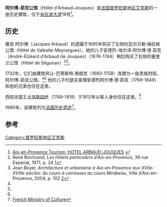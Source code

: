 {{Infobox building
| name = 阿尔博-茹克公馆
| native_name=Hôtel d'Arbaud-Jouques
| image = Hôtel d'Arbaud-Jouques 19 cours Mirabeau Aix-en-Provence.JPG
| address             = 米拉波大道19号
| location_town       = [[普罗旺斯地区艾克斯|普罗旺斯地区艾克斯]]
| location_country    = [[法国|法国]]
| completion_date =1732
| architect = 让-巴蒂斯特·弗朗克
}}
'''阿尔博-茹克公馆'''（Hôtel d'Arbaud-Jouques）是[[法国|法国]][[普罗旺斯地区艾克斯|普罗旺斯地区艾克斯]]的一座历史建筑，位于[[米拉波大道|米拉波大道]]19号<ref name="tourism">[http://www.aixenprovencetourism.com/aix-hp-mirabeau.htm Aix-en-Provence Tourism: HOTEL ARBAUD-JOUQUES] {{webarchive|url=https://web.archive.org/web/20131215130346/http://www.aixenprovencetourism.com/aix-hp-mirabeau.htm |date=2013-12-15 }}</ref>。

==历史==
雅克·阿尔博（Jacques Arbaud）的遗孀于1695年购买了左侧的瓦尔贝勒·梅拉格公馆（Hôtel de Valbelle-Meyrargues），她的儿子安德烈-埃尔泽·阿尔博·德·茹克（André-Elzéard d'Arbaud de Jouques）（1676-1744）稍后购买了右侧的塞奎兰公馆（Hôtel de Séguiran）<ref name="borricand">René Borricand, ''Les Hôtels particuliers d'Aix-en-Provence'', 39 rue Espariat, 1971, p. 24 [https://books.google.com/books?id=_NYfAAAAMAAJ&q=%22H%C3%B4tel+d%27Arbaud-Jouques%22&dq=%22H%C3%B4tel+d%27Arbaud-Jouques%22&hl=en&sa=X&ei=XK-sUoGqBKSS7Abw-IDgDg&ved=0CG4Q6AEwBw]</ref><ref name="ville">Jean Boyer, ''Architecture et urbanisme à Aix-en-Provence aux XVIIe-XVIIIe siècles: du cours à carrosses au cours Mirabeau'', Ville d'Aix-en-Provence, 2004, p. 102 [https://books.google.com/books?id=GG5IAQAAIAAJ&q=%22H%C3%B4tel+d%27Arbaud-Jouques%22&dq=%22H%C3%B4tel+d%27Arbaud-Jouques%22&hl=en&sa=X&ei=bsusUptg57LsBvHqgdAP&ved=0CE8Q6AEwAzgK]</ref>。

1732年，它们由建筑师让-巴蒂斯特·弗朗克（1683-1758）改建为一座贵族府邸，阿尔博-茹克公馆。<ref name="tourism"/><ref name="ville"/> 他的儿子约瑟夫查理安德烈阿尔博·德·茹克（1769-1849）和他的兄弟也住在这里。

西班牙国王[[卡洛斯四世|卡洛斯四世]]（1748–1819）于1812年以客人身份住在这里。<ref name="tourism"/>

1990年，该建筑列为[[法国历史遗迹|法国历史遗迹]]<ref>[http://www.culture.gouv.fr/public/mistral/memoire_fr?ACTION=RETROUVER_TITLE&FIELD_98=AUTP&VALUE_98=charg%E9%20d&GRP=38&SPEC=3&SYN=1&IMLY=&MAX1=1&MAX2=1&MAX3=50&REQ=%28%28charg%E9%20d%29%20%3AAUTP%20%29&DOM=Tous&USRNAME=nobody&USRPWD=4%24%2534P French Ministry of Culture]</ref>。
==参考==
{{Reflist}}
{{coord|43.5268|5.4477|type:landmark_region:FR|display=title}}
[[Category:普罗旺斯地区艾克斯|Category:普罗旺斯地区艾克斯]]